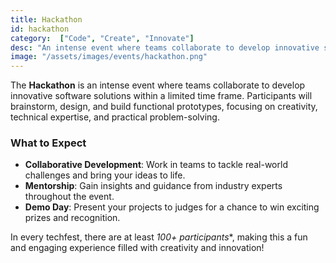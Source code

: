 ```yaml
---
title: Hackathon
id: hackathon
category:  ["Code", "Create", "Innovate"]
desc: "An intense event where teams collaborate to develop innovative software solutions in a limited time. Participants brainstorm, design, and build functional prototypes, focusing on creativity, technical expertise, and practical problem-solving."
image: "/assets/images/events/hackathon.png"
---
```



The **Hackathon** is an intense event where teams collaborate to develop innovative software solutions within a limited time frame. Participants will brainstorm, design, and build functional prototypes, focusing on creativity, technical expertise, and practical problem-solving.

### What to Expect
- **Collaborative Development**: Work in teams to tackle real-world challenges and bring your ideas to life.
- **Mentorship**: Gain insights and guidance from industry experts throughout the event.
- **Demo Day**: Present your projects to judges for a chance to win exciting prizes and recognition.

In every techfest, there are at least *100+ participants**, making this a fun and engaging experience filled with creativity and innovation!
